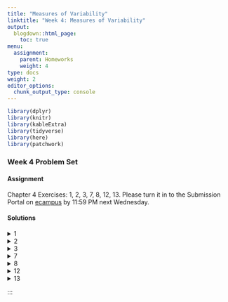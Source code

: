 ```yaml
---
title: "Measures of Variability"
linktitle: "Week 4: Measures of Variability"
output:
  blogdown::html_page:
    toc: true
menu:
  assignment:
    parent: Homeworks
    weight: 4
type: docs
weight: 2
editor_options: 
  chunk_output_type: console
---
```

<style>
span.boxed {
  border: 0px solid #FFFFFF;
  padding: 5px;
  color: #FFFFFF;
  background-color: #005b96;
  display: inline;
} 

table {
   margin-left: auto;
   margin-right: auto;
}

table thead th { border-bottom: 1px solid #ddd; 
}

th, td { padding: 5px; 
}

tr:nth-child(even) { background: #ffffff; 
}

li {
    margin-left: 2.5em;
}
</style>

```r
library(dplyr)
library(knitr)
library(kableExtra)
library(tidyverse)
library(here)
library(patchwork)
```

### Week 4 Problem Set

#### Assignment
Chapter 4 Exercises: 1, 2, 3, 7, 8, 12, 13. Please turn it in to the Submission Portal on [ecampus](https://ecampus.wvu.edu/){target="_blank"} by 11:59 PM next Wednesday.<br>

#### Solutions

<details><summary>1</summary>
<p>

a. There are <span class="boxed">seven</span> response categories for political views.

b. We can calculate the percentage square by
<center>
```r
read_csv(here("static", "data", "homeworks", "ch4p1.csv")) %>% 
  kable(booktabs = TRUE,
        align = c('l', "c", "c"), 
      col.names = c("Political Views", 
                    "Percentage $c$", 
                    "Percentage Squared $c^2$") 
      ) %>%
  kable_styling(bootstrap_options = c("striped", 
                                      "hover", 
                                      "condensed"),
                position = "center",
                full_width = FALSE) %>%
  row_spec(8, 
           bold = TRUE, 
           color = "white", 
           background = "#559e83")
```
</center>
yields <span class="boxed">$\sum c^2 =  2171.26$</span>.

c. We can calculate the IQV by
\begin{aligned}
IQV&= \dfrac{7\cdot(100^2-2171.26)}{100^2\cdot (7-1)}\\\\
&= \dfrac{54801.18}{60000}\\\\
&\approx 0.91
\end{aligned}
which is relatively close to 1 suggesting that <span class="boxed">Americans are fairly diverse in their political views</span>.
</p>
</details>

<details><summary>2</summary>
<p>

a. For the female population where $N = 629$, we have 
<center>
$Q_1 = 629\cdot 0.25 = 157.25$ 
</center>
<center>
$Q_3 = 629 \cdot 0.75 = 471.75$
</center>
or about the 158th and 472nd cases which are representative of cases where the degree are in the High school graduate and Bachelor's degree categories, respectively. This yields $IQR = 471.75-157.25=314.5$ which includes those who have a highest attained degree of <span class="boxed">high school, junior college and bachelor's </span>.<br><br>
For the male population where $N = 488$, we have 
<center>
$Q_1 = 488 \cdot 0.25 = 122$
</center>
<center>
$Q_3 = 488 \cdot 0.75 = 366$
</center>
or the 122nd and 366th cases which are representative of cases where the degree are in the High school graduate and Bachelor's degree categories, respectively. This yields $IQR = 366-122=244$ that includes those who have a highest attained degree of <span class="boxed">high school, junior college and bachelor's </span>.<br><br> 
So <span class="boxed">both IQRs provide the same groups of cases</span>.

b. Based on the IQR calculation, we know that 50% of all cases for males and females lies between high school and bachelor’s degree, <span class="boxed">but that does not inform us about the variability of the distribution</span>. A better measure would be IQV and if interval-ratio measures were available, the variance and standard deviation would provide better information and estimates. 

</p>
</details>

<details><summary>3</summary>
<p>

a. The range of convictions in 

- 2010 is given by $397 – 108 =$ <span class="boxed">$289$</span>.
- 2015 is given by $402 – 97 =$ <span class="boxed">$305$</span>.
Therefore the range of conviction in <span class="boxed">2015 is larger</span>.

b. The mean number in **2010** across all levels of government was
\begin{aligned}
\overline{Y} &= \dfrac{397+108+280}{3}\\\\
&\approx 261.67
\end{aligned}
or about an average of <span class="boxed">262 convictions</span>.<br><br> The mean number in **2015** across all levels of government was
\begin{aligned}
\overline{Y} &= \dfrac{402+97+200}{3}\\\\
&= 233
\end{aligned}
or an average of <span class="boxed">233 convictions</span>.

c. The sum of squares can be found by
<center>
```r
con2010 <- tibble(
  
                    level = c("Federal",
                              "State",
                              "Local",
                              "Total"),
                    
                    count = c(397,
                              108,
                              280,
                              785),
                    
                    diff = c("$397 - 261.1 = 135.33$",
                             "$108 - 261.67 = -153.67$",
                             "$280 - 261.67 = 18.33$",
                             "$ $"),
                    
                    diff_sq = c("$(135.33)^2 = 18314.21$",
                                "$(-153.67)^2 = 23614.47$",
                                "$(18.33)^2 = 335.99$",
                                "42264.67")
                    
                )


kable(con2010,
      booktabs = TRUE,
      align = c('l', "c", "c", "c"), 
      col.names = c("Government Level", 
                    "Number of Convictions", 
                    "$Y-\\overline{Y}$", 
                    "$(Y-\\overline{Y})^2$") 
      ) %>%
  kable_styling(bootstrap_options = c("striped", 
                                      "hover", 
                                      "condensed"),
                position = "center",
                full_width = FALSE) %>%
  row_spec(4, 
           bold = TRUE, 
           color = "white", 
           background = "#559e83")
```
</center>
implying that 
\begin{aligned}
S &= \sqrt{\dfrac{42264.67}{2}}\\\\
&\approx 145.37
\end{aligned}
So in **2010**, there was a standard deviation of about <span class="boxed">145.37</span>.<br><br>
The sum of squares can be found by
<center>
```r
con2010 <- tibble(
  
                    level = c("Federal",
                              "State",
                              "Local",
                              "Total"),
                    
                    count = c(402,
                              97,
                              200,
                              699),
                    
                    diff = c("$402 - 233 = 169$",
                             "$97 - 233 = -136$",
                             "$200 - 233 = -33$",
                             "$ $"),
                    
                    diff_sq = c("$(169)^2 = 28561$",
                                "$(-136)^2 = 18496$",
                                "$(-33)^2 = 1089$",
                                "48146")
                    
                )


kable(con2010,
      booktabs = TRUE,
      align = c('l', "c", "c", "c"), 
      col.names = c("Government Level", 
                    "Number of Convictions", 
                    "$Y-\\overline{Y}$", 
                    "$(Y-\\overline{Y})^2$") 
      ) %>%
  kable_styling(bootstrap_options = c("striped", 
                                      "hover", 
                                      "condensed"),
                position = "center",
                full_width = FALSE) %>%
  row_spec(4, 
           bold = TRUE, 
           color = "white", 
           background = "#559e83")
```
</center>
implying that 
\begin{aligned}
S &= \sqrt{\dfrac{48146}{2}}\\\\
&\approx 155.15
\end{aligned}
So in **2015**, there was a standard deviation of about <span class="boxed">155.15</span>.

d. The standard deviation is larger in the latter time period so <span class="boxed">there is more variability in number of convictions in 2015 than in 2010</span>. This <span class="boxed">supports the results of the range</span>.

</p>
</details>

<details><summary>7</summary>
<p>

a. The range can be found by $4.50-2.20=$ <span class="boxed">$2.30$</span>.<br><br>
Meanwhile for $n=10$, we have
<center>
25th percentile: $10\cdot 0.25 = 2.5$th case so $\dfrac{2.40+2.50}{2}=2.45$
</center>
<center>
75th percentile: $10\cdot 0.75 = 7.5$th case so $\dfrac{3.60+3.60}{2}=3.60$
</center>
S. the IQR is $3.60 – 2.45 =$ <span class="boxed">$1.15$</span>. While both measures will work, the <span class="boxed">range is a bit more precise</span>, in that <span class="boxed">it provides a better picture of the variability of divorce rates for all states in the sample</span>.

b. The sum of squares can be found by
<center>
```r
read_csv(here("static", "data", "homeworks", "ch4p7b.csv")) %>% 
  replace(., is.na(.), "") %>% 
  kable(booktabs = TRUE,
        align = c('l', "c", "c", "c"), 
      col.names = c("State", 
                    "Divorce rate/thousand", 
                    "$Y-\\overline{Y}$", 
                    "$(Y-\\overline{Y})^2$") 
      ) %>%
  kable_styling(bootstrap_options = c("striped", 
                                      "hover", 
                                      "condensed"),
                position = "center",
                full_width = FALSE) %>%
  row_spec(10, 
           bold = TRUE, 
           color = "white", 
           background = "#559e83")
```
</center>
implying that 
\begin{aligned}
\overline{Y} &= \sqrt{\dfrac{3.6 + 3.6 + 3.9 + 3.2 + 2.5 + 4.5 + 2.6 + 2.2 + 2.9 + 2.4}{10}}\\\\
&\approx 3.14
\end{aligned}
and
\begin{aligned}
S &= \sqrt{\dfrac{4.922}{9}}\\\\
&\approx 0.74
\end{aligned}
So between **1997-2017**, the average divorce rate per 1000 people was about $3$ with an approximated standard deviation of <span class="boxed">0.74</span>.

c. Divorce rates may vary by state due to multiple factors which are not represented in the included data set such as variations in >span class="boxed">employment status</span>, <span class="boxed">policies and laws by region (i.e. states with no-fault divorce laws)</span>, <span class="boxed">religious beliefs</span>, etc.

</p>
</details>

<details><summary>8</summary>
<p>

a. `DEGREE` is an <span class="boxed">ordinal measure</span> whereas `AGEKDBRN` is an <span class="boxed">interval measure</span>.

b. As `DEGREE` increases, `AGEKDBRN` increases as well implying the likelihood of a positive relationship. The youngest first-time parents are those with less than a high school degree, while the oldest first-time parents are those with graduate degrees with difference  $28.59 – 21.33 = 7.26$ years. The variability in age when first child was born is larger as educational attainment increases. The standard deviation for the high school degree group is largest at $5.498$ years, the smallest is for the some college group with $4.581$. 

</p>
</details>

<!--
<details><summary>11</summary>
<p>

a. `Type of Work` is a nominal variable implying that the appropriate measure of variability as the <span class="boxed">index of qualitative variation (IQV)</span>.

b. The pertage squared for both grades can be found by
```r
jobs <- tibble(
  
                    level = c("Lawn work",
                              "Food service",
                              "Babysitting",
                              "Other",
                              "Total"),
                    
                    count8 = c(28,
                              3,
                              37,
                              32,
                              100),
        
                    
                    count8_sq = c("$(28)^2 = 784$",
                                "$(3)^2 = 9$",
                                "$(37)^2 = 1369$",
                                "$(32)^2 = 1024$",
                                "$3186$"),
                    
                    count10 = c(20,
                              10,
                              28,
                              42,
                              100),
        
                     count10_sq = c("$(20)^2 = 400$",
                                "$(10)^2 = 100$",
                                "$(28)^2 = 784$",
                                "$(42)^2 = 1764$",
                                "$2048$")
                )


kable(jobs,
      booktabs = TRUE,
      align = c('l', "c", "c", "c", "c"), 
      col.names = c("Type of Work", 
                    "Grade 8 Percentage $c$", 
                    "Grade 8 Percentage Squared $c^2$",
                    "Grade 10 Percentage $c$", 
                    "Grade 10 Percentage Squared $c^2$") 
      ) %>%
  kable_styling(bootstrap_options = c("striped", 
                                      "hover", 
                                      "condensed"),
                position = "center",
                full_width = FALSE) %>%
  row_spec(4, 
           bold = TRUE, 
           color = "white", 
           background = "#559e83")
```
So the IQV for both grades can be found by
<center>
Grade 8: $\dfrac{4\cdot(100^2-3186)}{100^2\cdot (4-1)} = \dfrac{27256}{30000} = 0.91$
</center>
<center>
Grade 10: $\dfrac{4\cdot(100^2-3048)}{100^2\cdot (4-1)} = \dfrac{27808}{30000} = 0.93$
</center>
implying <span class="boxed">IQV(Grade 8) $=0.91$</span> and <span class="boxed">IQV(Grade 10) $=0.93$</span>.

c. Though both IQVs are greater than $0.90$, there is <span class="boxed">slightly more variation among 10th graders than 8th graders<span class="boxed"> in the type of jobs they hold. The difference may be attributed to <span class="boxed">more employment options for older students</span> and <span class="boxed">limitations for younger students</span>xxxx leading to more informal jobs such as lawn work and babysitting. 

</p>
</details>
-->

<details><summary>12</summary>
<p>

Using the summary statistics for life expectancy
<center>
```r
read_csv(here("static", "data", "homeworks", "ch4p12_full.csv")) %>% 
  kable(booktabs = TRUE,
        align = c('l', "c", "c"), 
      col.names = c("Measure", 
                    "Statistic for European Countries", 
                    "Statistic for Non-european Countries") 
      ) %>%
  kable_styling(bootstrap_options = c("striped", 
                                      "hover", 
                                      "condensed"),
                position = "center",
                full_width = FALSE) 
```
</center>
we find that the variable is interval ratio implying that variance (or standard deviation), range, or IQR are possible and valid. Among these three measures, variance and/or standard deviation is preferred for precision. For just the average life expectancy for these 10 countries, we should rely on the mean.<br><br>
On average, non-European countries have a slightly higher life expectancy at birth ($82.00$ vs. $80.30$). Both the mean and median are higher for non-European countries than for European countries. Also, the distribution of non-European countries exhibits more variability; the standard deviation for European countries is $3.41$ years, while for non-European countries it is $2.83$ years.<br><br>
These differences might be explained by access and availability of health care and/or diet. However, the difference might simply be random due to the small number of countries presented in this example. We are likely to find different results if more countries were incorporated into the analyses.

</p>
</details>

<details><summary>13</summary>
<p>

Overall, <span class="boxed">Clinton voters were younger</span>, <span class="boxed">more educated</span>, and <span class="boxed">attended religious services less</span> than Trump voters. The youngest voters were male Clinton voters at $50.49$ years ($s = 18.84$), followed by female Clinton voters, $51.93$ years ($s = 18.21$). For education, males who voted for Clinton had the highest mean of $14.69$ ($s = 2.73$). Males who voted for Trump had $13.80$ years of education ($s = 2.75$). Trump voters, both males and females, attended religious services more often than Clinton voters. Mean scores were $3.72$ for males ($s = 2.93$) and $3.82$ for females ($s = 2.75$), indicating church attendance about several times a year to once a month. The standard deviations indicate a consistency in the distributions of education, age, and religious service attendance across all four groups. The largest standard deviations are for age, ranging from $15.94$ to $18.84$ years. These wide standard deviations indicate more dispersion around the mean age scores. 

</p>
</details>

:::
